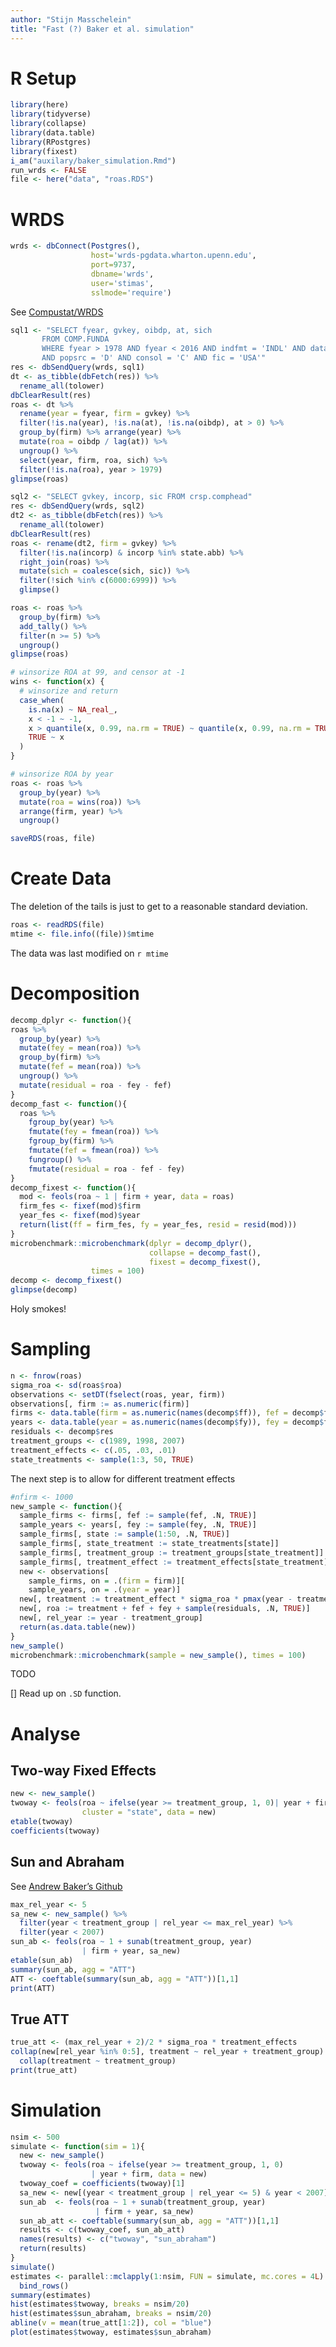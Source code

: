 ```yaml
---
author: "Stijn Masschelein"
title: "Fast (?) Baker et al. simulation"
---
```


# R Setup

```r
library(here)
library(tidyverse)
library(collapse)
library(data.table)
library(RPostgres)
library(fixest)
i_am("auxilary/baker_simulation.Rmd")
run_wrds <- FALSE
file <- here("data", "roas.RDS")
```

# WRDS

```r
wrds <- dbConnect(Postgres(),
                  host='wrds-pgdata.wharton.upenn.edu',
                  port=9737,
                  dbname='wrds',
                  user='stimas',
                  sslmode='require')
```

See [Compustat/WRDS](https://wrds-www.wharton.upenn.edu/pages/support/research-wrds/research-guides/procedures-using-fama-and-french-48-industry-classification/)

```r
sql1 <- "SELECT fyear, gvkey, oibdp, at, sich
       FROM COMP.FUNDA
       WHERE fyear > 1978 AND fyear < 2016 AND indfmt = 'INDL' AND datafmt = 'STD'
       AND popsrc = 'D' AND consol = 'C' AND fic = 'USA'"
res <- dbSendQuery(wrds, sql1)
dt <- as_tibble(dbFetch(res)) %>%
  rename_all(tolower)
dbClearResult(res)
roas <- dt %>%
  rename(year = fyear, firm = gvkey) %>%
  filter(!is.na(year), !is.na(at), !is.na(oibdp), at > 0) %>%
  group_by(firm) %>% arrange(year) %>%
  mutate(roa = oibdp / lag(at)) %>%
  ungroup() %>%
  select(year, firm, roa, sich) %>%
  filter(!is.na(roa), year > 1979)
glimpse(roas)
```

```r
sql2 <- "SELECT gvkey, incorp, sic FROM crsp.comphead"
res <- dbSendQuery(wrds, sql2)
dt2 <- as_tibble(dbFetch(res)) %>%
  rename_all(tolower)
dbClearResult(res)
roas <- rename(dt2, firm = gvkey) %>%
  filter(!is.na(incorp) & incorp %in% state.abb) %>%
  right_join(roas) %>%
  mutate(sich = coalesce(sich, sic)) %>%
  filter(!sich %in% c(6000:6999)) %>%
  glimpse()
```

```r
roas <- roas %>%
  group_by(firm) %>%
  add_tally() %>%
  filter(n >= 5) %>%
  ungroup()
glimpse(roas)

# winsorize ROA at 99, and censor at -1
wins <- function(x) {
  # winsorize and return
  case_when(
    is.na(x) ~ NA_real_,
    x < -1 ~ -1,
    x > quantile(x, 0.99, na.rm = TRUE) ~ quantile(x, 0.99, na.rm = TRUE),
    TRUE ~ x
  )
}

# winsorize ROA by year
roas <- roas %>%
  group_by(year) %>%
  mutate(roa = wins(roa)) %>%
  arrange(firm, year) %>%
  ungroup()
```

```r
saveRDS(roas, file)
```


# Create Data

The deletion of the tails is just to get to a reasonable standard deviation.

```r
roas <- readRDS(file) 
mtime <- file.info((file))$mtime
```

The data was last modified on `r mtime`

# Decomposition

```r
decomp_dplyr <- function(){
roas %>%
  group_by(year) %>%
  mutate(fey = mean(roa)) %>%
  group_by(firm) %>%
  mutate(fef = mean(roa)) %>%
  ungroup() %>%
  mutate(residual = roa - fey - fef)
}
decomp_fast <- function(){
  roas %>%
    fgroup_by(year) %>%
    fmutate(fey = fmean(roa)) %>%
    fgroup_by(firm) %>%
    fmutate(fef = fmean(roa)) %>%
    fungroup() %>%
    fmutate(residual = roa - fef - fey) 
}
decomp_fixest <- function(){
  mod <- feols(roa ~ 1 | firm + year, data = roas)
  firm_fes <- fixef(mod)$firm
  year_fes <- fixef(mod)$year
  return(list(ff = firm_fes, fy = year_fes, resid = resid(mod)))
}
microbenchmark::microbenchmark(dplyr = decomp_dplyr(),
                               collapse = decomp_fast(),
                               fixest = decomp_fixest(),
                  times = 100)
decomp <- decomp_fixest()
glimpse(decomp)
```

Holy smokes!

# Sampling

```r
n <- fnrow(roas)
sigma_roa <- sd(roas$roa)
observations <- setDT(fselect(roas, year, firm))
observations[, firm := as.numeric(firm)]
firms <- data.table(firm = as.numeric(names(decomp$ff)), fef = decomp$ff)
years <- data.table(year = as.numeric(names(decomp$fy)), fey = decomp$fy)
residuals <- decomp$res
treatment_groups <- c(1989, 1998, 2007)
treatment_effects <- c(.05, .03, .01)
state_treatments <- sample(1:3, 50, TRUE)
```

The next step is to allow for different treatment effects

```r
#nfirm <- 1000
new_sample <- function(){
  sample_firms <- firms[, fef := sample(fef, .N, TRUE)]
  sample_years <- years[, fey := sample(fey, .N, TRUE)]
  sample_firms[, state := sample(1:50, .N, TRUE)]
  sample_firms[, state_treatment := state_treatments[state]]
  sample_firms[, treatment_group := treatment_groups[state_treatment]]
  sample_firms[, treatment_effect := treatment_effects[state_treatment]]
  new <- observations[
    sample_firms, on = .(firm = firm)][
    sample_years, on = .(year = year)]
  new[, treatment := treatment_effect * sigma_roa * pmax(year - treatment_group + 1, 0)]
  new[, roa := treatment + fef + fey + sample(residuals, .N, TRUE)]
  new[, rel_year := year - treatment_group]
  return(as.data.table(new))
}
new_sample()
microbenchmark::microbenchmark(sample = new_sample(), times = 100)
```

TODO

[] Read up on `.SD` function.

# Analyse

## Two-way Fixed Effects

```r
new <- new_sample()
twoway <- feols(roa ~ ifelse(year >= treatment_group, 1, 0)| year + firm,
                cluster = "state", data = new)
etable(twoway)
coefficients(twoway)
```

## Sun and Abraham

See [Andrew Baker's Github](https://github.com/andrewchbaker/JFE_DID/blob/main/Code/1e.%20Alternative%20Event%20Study%20Estimators.R)

```r
max_rel_year <- 5
sa_new <- new_sample() %>%
  filter(year < treatment_group | rel_year <= max_rel_year) %>%
  filter(year < 2007)
sun_ab <- feols(roa ~ 1 + sunab(treatment_group, year)
                | firm + year, sa_new)
etable(sun_ab)
summary(sun_ab, agg = "ATT")
ATT <- coeftable(summary(sun_ab, agg = "ATT"))[1,1]
print(ATT)
```

## True ATT

```r
true_att <- (max_rel_year + 2)/2 * sigma_roa * treatment_effects
collap(new[rel_year %in% 0:5], treatment ~ rel_year + treatment_group) %>%
  collap(treatment ~ treatment_group)
print(true_att)
```

# Simulation

```r
nsim <- 500
simulate <- function(sim = 1){
  new <- new_sample()
  twoway <- feols(roa ~ ifelse(year >= treatment_group, 1, 0)
                  | year + firm, data = new)
  twoway_coef = coefficients(twoway)[1]
  sa_new <- new[(year < treatment_group | rel_year <= 5) & year < 2007]
  sun_ab  <- feols(roa ~ 1 + sunab(treatment_group, year)
                   | firm + year, sa_new)
  sun_ab_att <- coeftable(summary(sun_ab, agg = "ATT"))[1,1]
  results <- c(twoway_coef, sun_ab_att)
  names(results) <- c("twoway", "sun_abraham")
  return(results)
}
simulate()
estimates <- parallel::mclapply(1:nsim, FUN = simulate, mc.cores = 4L) %>%
  bind_rows()
summary(estimates)
hist(estimates$twoway, breaks = nsim/20)
hist(estimates$sun_abraham, breaks = nsim/20)
abline(v = mean(true_att[1:2]), col = "blue")
plot(estimates$twoway, estimates$sun_abraham)
```


